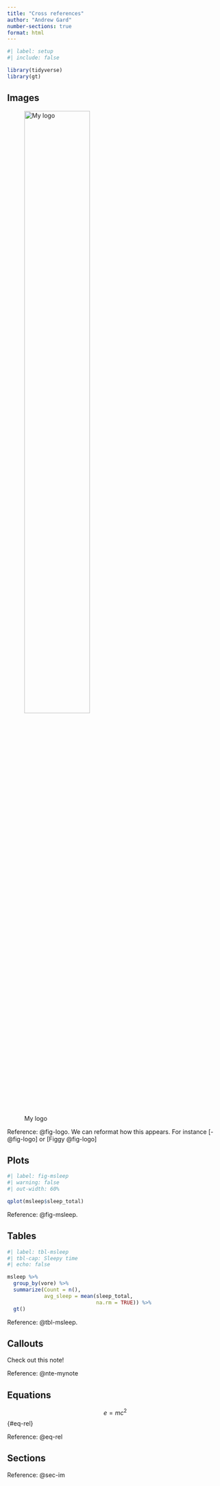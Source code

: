 ```yaml
---
title: "Cross references"
author: "Andrew Gard"
number-sections: true
format: html
---
```


```r
#| label: setup
#| include: false

library(tidyverse)
library(gt)
```

## Images {#sec-im}

![My logo](rusty_logo.png){width=60% #fig-logo}

Reference: @fig-logo. We can reformat how this appears. For instance [-@fig-logo] or [Figgy @fig-logo]

## Plots

```r
#| label: fig-msleep
#| warning: false
#| out-width: 60%

qplot(msleep$sleep_total)
```

Reference: @fig-msleep.

## Tables

```r
#| label: tbl-msleep
#| tbl-cap: Sleepy time
#| echo: false

msleep %>% 
  group_by(vore) %>% 
  summarize(Count = n(), 
            avg_sleep = mean(sleep_total,
                             na.rm = TRUE)) %>% 
  gt()
```

Reference: @tbl-msleep.

## Callouts

::: {.callout-note #nte-mynote}

Check out this note!

:::

Reference: @nte-mynote

## Equations

$$ e = mc^2 $$ {#eq-rel}

Reference: @eq-rel

## Sections

Reference: @sec-im


